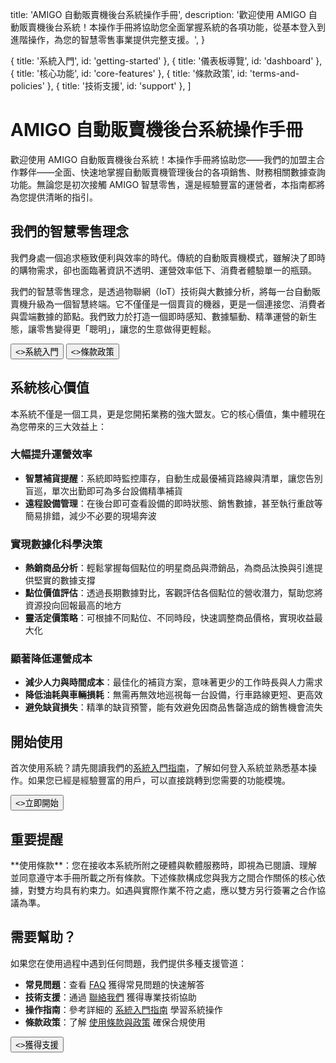 
  title: 'AMIGO 自動販賣機後台系統操作手冊',
  description:
    '歡迎使用 AMIGO 自動販賣機後台系統！本操作手冊將協助您全面掌握系統的各項功能，從基本登入到進階操作，為您的智慧零售事業提供完整支援。',
}

  { title: '系統入門', id: 'getting-started' },
  { title: '儀表板導覽', id: 'dashboard' },
  { title: '核心功能', id: 'core-features' },
  { title: '條款政策', id: 'terms-and-policies' },
  { title: '技術支援', id: 'support' },
]

<HeroPattern />

# AMIGO 自動販賣機後台系統操作手冊

歡迎使用 AMIGO 自動販賣機後台系統！本操作手冊將協助您——我們的加盟主合作夥伴——全面、快速地掌握自動販賣機管理後台的各項銷售、財務相關數據查詢功能。無論您是初次接觸 AMIGO 智慧零售，還是經驗豐富的運營者，本指南都將為您提供清晰的指引。

## 我們的智慧零售理念

我們身處一個追求極致便利與效率的時代。傳統的自動販賣機模式，雖解決了即時的購物需求，卻也面臨著資訊不透明、運營效率低下、消費者體驗單一的瓶頸。

我們的智慧零售理念，是透過物聯網（IoT）技術與大數據分析，將每一台自動販賣機升級為一個智慧終端。它不僅僅是一個賣貨的機器，更是一個連接您、消費者與雲端數據的節點。我們致力於打造一個即時感知、數據驅動、精準運營的新生態，讓零售變得更「聰明」，讓您的生意做得更輕鬆。

<div className="not-prose mt-6 mb-16 flex gap-3">
  <Button href="/getting-started" arrow="right">
    <>系統入門</>
  </Button>
  <Button href="/terms-and-policies" variant="outline">
    <>條款政策</>
  </Button>
</div>

## 系統核心價值

本系統不僅是一個工具，更是您開拓業務的強大盟友。它的核心價值，集中體現在為您帶來的三大效益上：

### 大幅提升運營效率

- **智慧補貨提醒**：系統即時監控庫存，自動生成最優補貨路線與清單，讓您告別盲巡，單次出勤即可為多台設備精準補貨
- **遠程設備管理**：在後台即可查看設備的即時狀態、銷售數據，甚至執行重啟等簡易排錯，減少不必要的現場奔波

### 實現數據化科學決策

- **熱銷商品分析**：輕鬆掌握每個點位的明星商品與滯銷品，為商品汰換與引進提供堅實的數據支撐
- **點位價值評估**：透過長期數據對比，客觀評估各個點位的營收潛力，幫助您將資源投向回報最高的地方
- **靈活定價策略**：可根據不同點位、不同時段，快速調整商品價格，實現收益最大化

### 顯著降低運營成本

- **減少人力與時間成本**：最佳化的補貨方案，意味著更少的工作時長與人力需求
- **降低油耗與車輛損耗**：無需再無效地巡視每一台設備，行車路線更短、更高效
- **避免缺貨損失**：精準的缺貨預警，能有效避免因商品售罄造成的銷售機會流失

## 開始使用

首次使用系統？請先閱讀我們的[系統入門指南](/getting-started)，了解如何登入系統並熟悉基本操作。如果您已經是經驗豐富的用戶，可以直接跳轉到您需要的功能模塊。

<div className="not-prose">
  <Button href="/getting-started" variant="text" arrow="right">
    <>立即開始</>
  </Button>
</div>

<Guides />

<Resources />

## 重要提醒

<Note>
  **使用條款**：您在接收本系統所附之硬體與軟體服務時，即視為已閱讀、理解並同意遵守本手冊所載之所有條款。下述條款構成您與我方之間合作關係的核心依據，對雙方均具有約束力。如遇與實際作業不符之處，應以雙方另行簽署之合作協議為準。
</Note>

## 需要幫助？

如果您在使用過程中遇到任何問題，我們提供多種支援管道：

- **常見問題**：查看 [FAQ](/support) 獲得常見問題的快速解答
- **技術支援**：通過 [聯絡我們](/support) 獲得專業技術協助
- **操作指南**：參考詳細的 [系統入門指南](/getting-started) 學習系統操作
- **條款政策**：了解 [使用條款與政策](/terms-and-policies) 確保合規使用

<div className="not-prose">
  <Button href="/support" variant="text" arrow="right">
    <>獲得支援</>
  </Button>
</div>

